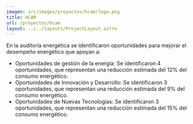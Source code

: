 ```yaml
---
imagen: src/images/proyectos/hcam/logo.png
title: HCAM
url: /proyectos/hcam
layout: ../../layouts/ProjectLayout.astro
---
```


<Cover img={cover} title="Epmaps"/>

<BasicSection img={p0} 
title='Auditoría energética' 
img_description='Taller de difusión de resultados de la Auditoría Energética en el HCAM para el sector hospitalario.'>
En la auditoría energética se identificaron oportunidades para mejorar el desempeño energético que apoyan a:

- Oportunidades de gestión de la energía: Se identificaron 4 oportunidades, que representan una reducción estimada del 12% del consumo energético.
- Oportunidades de Innovación y Desarrollo: Se identificaron 3 oportunidades, que representan una reducción estimada del 9% del consumo energético.
- Oportunidades de Nuevas Tecnologías: Se identificaron 3 oportunidades, que representan una reducción estimada del 15% del consumo energético.
</BasicSection>






